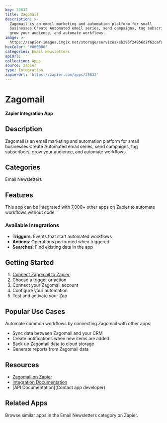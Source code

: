 ```yaml
---
key: 29832
title: Zagomail
description: >-
  Zagomail is an email marketing and automation platform for small
  businesses.Create Automated email series, send campaigns, tag subscribers,
  grow your audience, and automate workflows.
image: >-
  https://zapier-images.imgix.net/storage/services/eb295f24856d2f62cafaca7da2a18549.png?auto=format%2Ccompress&ixlib=python-3.0.0&q=50
hexColor: '#000000'
categories: Email Newsletters
apiUrl: ''
collection: Apps
source: zapier
type: Integration
zapierUrl: 'https://zapier.com/apps/29832'
---
```

# Zagomail

**Zapier Integration App**

## Description

Zagomail is an email marketing and automation platform for small businesses.Create Automated email series, send campaigns, tag subscribers, grow your audience, and automate workflows.

## Categories

Email Newsletters

## Features

This app can be integrated with 7,000+ other apps on Zapier to automate workflows without code.

### Available Integrations

- **Triggers**: Events that start automated workflows
- **Actions**: Operations performed when triggered
- **Searches**: Find existing data in the app

## Getting Started

1. [Connect Zagomail to Zapier](https://zapier.com/apps/29832)
2. Choose a trigger or action
3. Connect your Zagomail account
4. Configure your automation
5. Test and activate your Zap

## Popular Use Cases

Automate common workflows by connecting Zagomail with other apps:

- Sync data between Zagomail and your CRM
- Create notifications when new items are added
- Back up Zagomail data to cloud storage
- Generate reports from Zagomail data

## Resources

- [Zagomail on Zapier](https://zapier.com/apps/29832)
- [Integration Documentation](https://zapier.com/apps/29832/integrations)
- [API Documentation](Contact app developer)

## Related Apps

Browse similar apps in the Email Newsletters category on Zapier.
